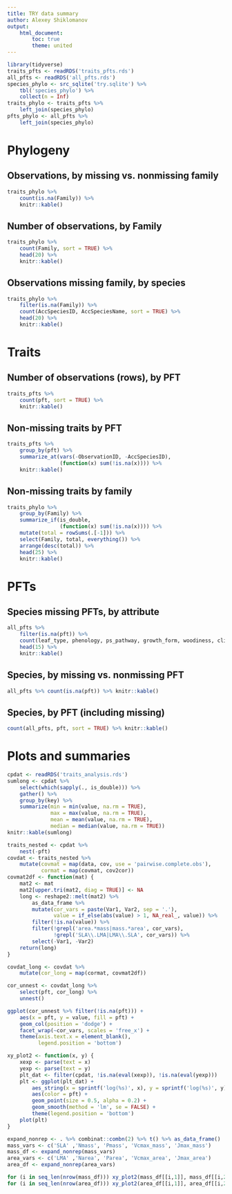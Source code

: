 ```yaml
---
title: TRY data summary
author: Alexey Shiklomanov
output: 
    html_document:
        toc: true
        theme: united
---
```


```r
library(tidyverse)
traits_pfts <- readRDS('traits_pfts.rds')
all_pfts <- readRDS('all_pfts.rds')
species_phylo <- src_sqlite('try.sqlite') %>% 
    tbl('species_phylo') %>% 
    collect(n = Inf)
traits_phylo <- traits_pfts %>% 
    left_join(species_phylo)
pfts_phylo <- all_pfts %>% 
    left_join(species_phylo)
```

# Phylogeny

## Observations, by missing vs. nonmissing family
```r
traits_phylo %>% 
    count(is.na(Family)) %>% 
    knitr::kable()
```

## Number of observations, by Family
```r
traits_phylo %>% 
    count(Family, sort = TRUE) %>% 
    head(20) %>% 
    knitr::kable()
```

## Observations missing family, by species
```r
traits_phylo %>% 
    filter(is.na(Family)) %>% 
    count(AccSpeciesID, AccSpeciesName, sort = TRUE) %>% 
    head(20) %>% 
    knitr::kable()
```

# Traits

## Number of observations (rows), by PFT

```r
traits_pfts %>% 
    count(pft, sort = TRUE) %>% 
    knitr::kable()
```

## Non-missing traits by PFT

```r
traits_pfts %>% 
    group_by(pft) %>% 
    summarize_at(vars(-ObservationID, -AccSpeciesID),
                 (function(x) sum(!is.na(x)))) %>% 
    knitr::kable()
```

## Non-missing traits by family

```r
traits_phylo %>% 
    group_by(Family) %>% 
    summarize_if(is_double,
                 (function(x) sum(!is.na(x)))) %>% 
    mutate(total = rowSums(.[-1])) %>% 
    select(Family, total, everything()) %>% 
    arrange(desc(total)) %>% 
    head(25) %>% 
    knitr::kable()
```

# PFTs 

## Species missing PFTs, by attribute

```r
all_pfts %>% 
    filter(is.na(pft)) %>% 
    count(leaf_type, phenology, ps_pathway, growth_form, woodiness, climate_zone, sort = TRUE) %>% 
    head(15) %>% 
    knitr::kable()
```

## Species, by missing vs. nonmissing PFT

```r
all_pfts %>% count(is.na(pft)) %>% knitr::kable()
```

## Species, by PFT (including missing)

```r
count(all_pfts, pft, sort = TRUE) %>% knitr::kable()
```

# Plots and summaries 

```r
cpdat <- readRDS('traits_analysis.rds')
sumlong <- cpdat %>% 
    select(which(sapply(., is_double))) %>% 
    gather() %>% 
    group_by(key) %>% 
    summarize(min = min(value, na.rm = TRUE),
              max = max(value, na.rm = TRUE),
              mean = mean(value, na.rm = TRUE),
              median = median(value, na.rm = TRUE))
knitr::kable(sumlong)
```

```r
traits_nested <- cpdat %>% 
    nest(-pft)
covdat <- traits_nested %>% 
    mutate(covmat = map(data, cov, use = 'pairwise.complete.obs'),
           cormat = map(covmat, cov2cor))
covmat2df <- function(mat) {
    mat2 <- mat
    mat2[upper.tri(mat2, diag = TRUE)] <- NA
    long <- reshape2::melt(mat2) %>% 
        as_data_frame %>% 
        mutate(cor_vars = paste(Var1, Var2, sep = '.'),
               value = if_else(abs(value) > 1, NA_real_, value)) %>% 
        filter(!is.na(value)) %>% 
        filter(!grepl('area.*mass|mass.*area', cor_vars),
               !grepl('SLA\\.LMA|LMA\\.SLA', cor_vars)) %>% 
        select(-Var1, -Var2)
    return(long)
}

covdat_long <- covdat %>% 
    mutate(cor_long = map(cormat, covmat2df))

cor_unnest <- covdat_long %>% 
    select(pft, cor_long) %>% 
    unnest()

ggplot(cor_unnest %>% filter(!is.na(pft))) + 
    aes(x = pft, y = value, fill = pft) +
    geom_col(position = 'dodge') + 
    facet_wrap(~cor_vars, scales = 'free_x') + 
    theme(axis.text.x = element_blank(), 
          legend.position = 'bottom')
```

```r
xy_plot2 <- function(x, y) {
    xexp <- parse(text = x)
    yexp <- parse(text = y)
    plt_dat <- filter(cpdat, !is.na(eval(xexp)), !is.na(eval(yexp)))
    plt <- ggplot(plt_dat) + 
        aes_string(x = sprintf('log(%s)', x), y = sprintf('log(%s)', y)) +
        aes(color = pft) + 
        geom_point(size = 0.5, alpha = 0.2) + 
        geom_smooth(method = 'lm', se = FALSE) + 
        theme(legend.position = 'bottom')
    plot(plt)
}

expand_nonrep <- . %>% combinat::combn(2) %>% t() %>% as_data_frame()
mass_vars <- c('SLA' ,'Nmass', 'Pmass', 'Vcmax_mass', 'Jmax_mass')
mass_df <- expand_nonrep(mass_vars)
area_vars <- c('LMA' ,'Narea', 'Parea', 'Vcmax_area', 'Jmax_area')
area_df <- expand_nonrep(area_vars)

for (i in seq_len(nrow(mass_df))) xy_plot2(mass_df[[i,1]], mass_df[[i,2]])
for (i in seq_len(nrow(area_df))) xy_plot2(area_df[[i,1]], area_df[[i,2]])
```
